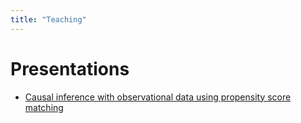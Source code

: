 ```yaml
---
title: "Teaching"
---
```


# Presentations

- [Causal inference with observational data using propensity score matching](./presentations/2023-09-24_causal_inference_matching.html)